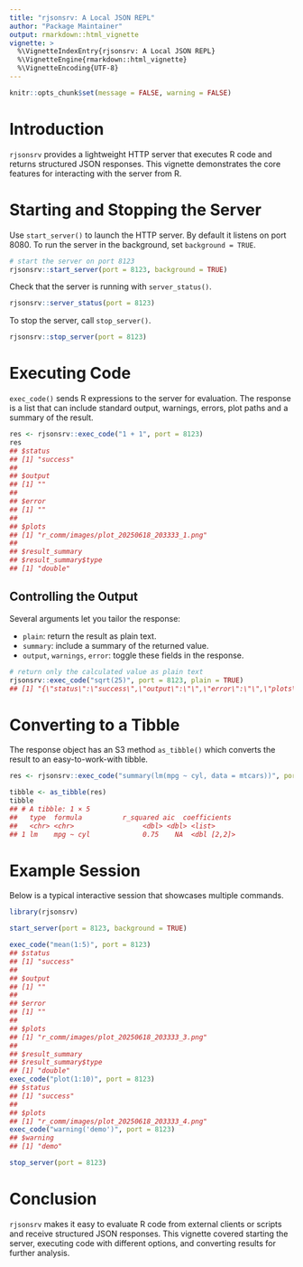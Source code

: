 ```yaml
---
title: "rjsonsrv: A Local JSON REPL"
author: "Package Maintainer"
output: rmarkdown::html_vignette
vignette: >
  %\VignetteIndexEntry{rjsonsrv: A Local JSON REPL}
  %\VignetteEngine{rmarkdown::html_vignette}
  %\VignetteEncoding{UTF-8}
---
```


```r
knitr::opts_chunk$set(message = FALSE, warning = FALSE)
```

# Introduction

`rjsonsrv` provides a lightweight HTTP server that executes R code and returns
structured JSON responses. This vignette demonstrates the core features for
interacting with the server from R.

# Starting and Stopping the Server

Use `start_server()` to launch the HTTP server. By default it listens on port
8080. To run the server in the background, set `background = TRUE`.

```r
# start the server on port 8123
rjsonsrv::start_server(port = 8123, background = TRUE)
```

Check that the server is running with `server_status()`.

```r
rjsonsrv::server_status(port = 8123)
```

To stop the server, call `stop_server()`.

```r
rjsonsrv::stop_server(port = 8123)
```

# Executing Code

`exec_code()` sends R expressions to the server for evaluation. The response is
a list that can include standard output, warnings, errors, plot paths and a
summary of the result.

```r
res <- rjsonsrv::exec_code("1 + 1", port = 8123)
res
## $status
## [1] "success"
##
## $output
## [1] ""
##
## $error
## [1] ""
##
## $plots
## [1] "r_comm/images/plot_20250618_203333_1.png"
##
## $result_summary
## $result_summary$type
## [1] "double"
```

## Controlling the Output

Several arguments let you tailor the response:

- `plain`: return the result as plain text.
- `summary`: include a summary of the returned value.
- `output`, `warnings`, `error`: toggle these fields in the response.

```r
# return only the calculated value as plain text
rjsonsrv::exec_code("sqrt(25)", port = 8123, plain = TRUE)
## [1] "{\"status\":\"success\",\"output\":\"\",\"error\":\"\",\"plots\":\"r_comm/images/plot_20250618_203333_2.png\",\"result_summary\":{\"type\":\"double\"}}"
```

# Converting to a Tibble

The response object has an S3 method `as_tibble()` which converts the result to
an easy-to-work-with tibble.

```r
res <- rjsonsrv::exec_code("summary(lm(mpg ~ cyl, data = mtcars))", port = 8123)

tibble <- as_tibble(res)
tibble
## # A tibble: 1 × 5
##   type  formula          r_squared aic  coefficients
##   <chr> <chr>                 <dbl> <dbl> <list>
## 1 lm    mpg ~ cyl             0.75    NA  <dbl [2,2]>
```

# Example Session

Below is a typical interactive session that showcases multiple commands.

```r
library(rjsonsrv)

start_server(port = 8123, background = TRUE)

exec_code("mean(1:5)", port = 8123)
## $status
## [1] "success"
##
## $output
## [1] ""
##
## $error
## [1] ""
##
## $plots
## [1] "r_comm/images/plot_20250618_203333_3.png"
##
## $result_summary
## $result_summary$type
## [1] "double"
exec_code("plot(1:10)", port = 8123)
## $status
## [1] "success"
##
## $plots
## [1] "r_comm/images/plot_20250618_203333_4.png"
exec_code("warning('demo')", port = 8123)
## $warning
## [1] "demo"

stop_server(port = 8123)
```

# Conclusion

`rjsonsrv` makes it easy to evaluate R code from external clients or scripts and
receive structured JSON responses. This vignette covered starting the server,
executing code with different options, and converting results for further
analysis.


